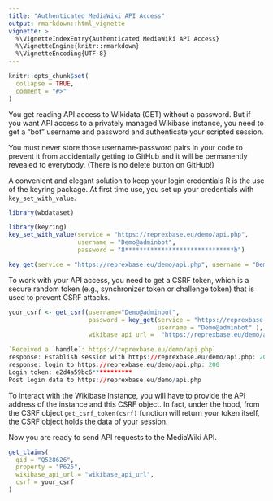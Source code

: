 ```yaml
---
title: "Authenticated MediaWiki API Access"
output: rmarkdown::html_vignette
vignette: >
  %\VignetteIndexEntry{Authenticated MediaWiki API Access}
  %\VignetteEngine{knitr::rmarkdown}
  %\VignetteEncoding{UTF-8}
---
```


```r
knitr::opts_chunk$set(
  collapse = TRUE,
  comment = "#>"
)
```

You get reading API access to Wikidata (GET) without a password. But if you want API access to a privately managed Wikibase instance, you need to get a "bot" username and password and authenticate your scripted session.

You must never store those username-password pairs in your code to prevent it from accidentally getting to GitHub and it will be permanently revealed to everybody.  (There is no delete button on GitHub!)

A convenient and elegant solution to keep your login credentials R is the use of the keyring package. At first time use, you set up your credentials with `key_set_with_value`.

```r
library(wbdataset)
```
```r
library(keyring)
key_set_with_value(service = "https://reprexbase.eu/demo/api.php", 
                   username = "Demo@adminbot",
                   password = "8******************************b")
```


```r
key_get(service = "https://reprexbase.eu/demo/api.php", username = "Demo2@adminbot" )
```
To work with your API access, you need to get a CSRF token, which is a secure random token (e.g., synchronizer token or challenge token) that is used to prevent CSRF attacks.


```r
your_csrf <- get_csrf(username="Demo@adminbot",
                      password = key_get(service = "https://reprexbase.eu/demo/api.php",
                                         username = "Demo@adminbot" ),
                      wikibase_api_url =  "https://reprexbase.eu/demo/api.php")

`Received a `handle`: https://reprexbase.eu/demo/api.php`
response: Establish session with https://reprexbase.eu/demo/api.php: 200
response: login to https://reprexbase.eu/demo/api.php: 200
Login token: e2d4a59bc6***********
Post login data to https://reprexbase.eu/demo/api.php
```

To interact with the Wikibase Instance, you will have to provide the API address of the instance and this CSRF object. In fact, under the hood, from the CSRF object `get_csrf_token(csrf)` function will return your token itself, the CSRF object holds the data of your session.

Now you are ready to send API requests to the MediaWiki API.

```r
get_claims(
  qid = "Q528626",
  property = "P625",
  wikibase_api_url = "wikibase_api_url",
  csrf = your_csrf
)
```

